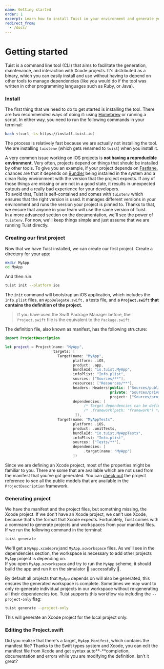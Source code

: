 ```yaml
---
name: Getting started
order: 1
excerpt: Learn how to install Tuist in your environment and generate your first project.
redirect_from:
  - /docs/
---
```


# Getting started

Tuist is a command line tool \(CLI\) that aims to facilitate the generation, maintenance, and interaction with Xcode projects. It's distributed as a binary, which you can easily install and use without having to depend on other tools to manage dependencies \(like you would do if the tool was written in other programming languages such as Ruby, or Java\).

### Install

The first thing that we need to do to get started is installing the tool. There are two recommended ways of doing it: using [Homebrew](https://brew.sh) or running a script. In either way, you need to run the following commands in your terminal:

```bash
bash <(curl -Ls https://install.tuist.io)
```

The process is relatively fast because we are actually not installing the tool. We are installing `tuistenv` \(which gets renamed to `tuist`\) when you install it.

A very common issue working on iOS projects is **not having a reproducible environment**. Very often, projects depend on things that should be installed by other tools. To give you an example, if your project depends on [Fastlane](https://fastlane.tools/), chances are that it depends on [Bundler](https://bundler.io/) being installed in the system and a clean Ruby environment with the version that the project expects. If any of those things are missing or are not in a good state, it results in unexpected outputs and a really bad experience for your developers.  
To avoid that, Tuist is self-contained and comes with `tuistenv` which ensures that the right version is used. It manages different versions in your environment and runs the version your project is pinned to. Thanks to that, we ensure that anyone in your team will use the same version of Tuist.  
In a more advanced section on the documentation, we'll see the power of `tuistenv`. For now, we'll keep things simple and just assume that we are running Tuist directly.

### Creating our first project

Now that we have Tuist installed, we can create our first project. Create a directory for your app:

```bash
mkdir MyApp
cd MyApp
```

And then run:

```bash
tuist init --platform ios
```

The `init` command will bootstrap an iOS application, which includes the `Info.plist` files, an `AppDelegate.swift,` a tests file, and a **`Project.swift` that contains the definition of the project.**

> If you have used the Swift Package Manager before, the `Project.swift` file is the equivalent to the `Package.swift`.

The definition file, also known as manifest, has the following structure:

```swift
import ProjectDescription

let project = Project(name: "MyApp",
                      targets: [
                        Target(name: "MyApp",
                               platform: .iOS,
                               product: .app,
                               bundleId: "io.tuist.MyApp",
                               infoPlist: "Info.plist",
                               sources: ["Sources/**"],
                               resources: ["Resources/**"],
                               headers: Headers(public: ["Sources/public/A/**", "Sources/public/B/**"],
                                                private: "Sources/private/**",
                                                project: ["Sources/project/A/**", "Sources/project/B/**"]),
                               dependencies: [
                                    /* Target dependencies can be defined here */
                                    /* .framework(path: "framework") */
                                ]),
                        Target(name: "MyAppTests",
                               platform: .iOS,
                               product: .unitTests,
                               bundleId: "io.tuist.MyAppTests",
                               infoPlist: "Info.plist",
                               sources: ["Tests/**"],
                               dependencies: [
                                    .target(name: "MyApp")
                               ])
```

Since we are defining an Xcode project, most of the properties might be familiar to you. There are some that are available which are not used from the manifest that you've got generated. You can [check out](https://tuist.github.io/tuist/index.html) the project reference to see all the public models that are available in the `ProjectDescription` framework.

### Generating project

We have the manifest and the project files, but something missing, the Xcode project. If we don't have an Xcode project, we can't use Xcode, because that's the format that Xcode expects. Fortunately, Tuist comes with a command to generate projects and workspaces from your manifest files. If we run the following command in the terminal:

```bash
tuist generate
```

We'll get a `MyApp.xcodeproj`and `MyApp.xcworkspace` files. As we'll see in the dependencies section, the workspace is necessary to add other projects `MyApp` project is depending on.  
If you open `MyApp.xcworkspace` and try to run the `MyApp` scheme, it should build the app and run it on the simulator 📱 successfully 🎉.

By default all projects that `MyApp` depends on will also be generated, this ensures the generated workspace is complete. Sometimes we may want to only re-generate individual projects in our workspace without re-generating all their dependencies too. Tuist supports this workflow via including the `--project-only` flag:

```bash
tuist generate --project-only
```

This will generate an Xcode project for the local project only.

### Editing the Project.swift

Did you realize that there's a target, `MyApp_Manifest`, which contains the manifest file? Thanks to the Swift types system and Xcode, you can edit the manifest file from Xcode and get syntax auto**-**completion, documentation and errors while you are modifying the definition. Isn't it great?
